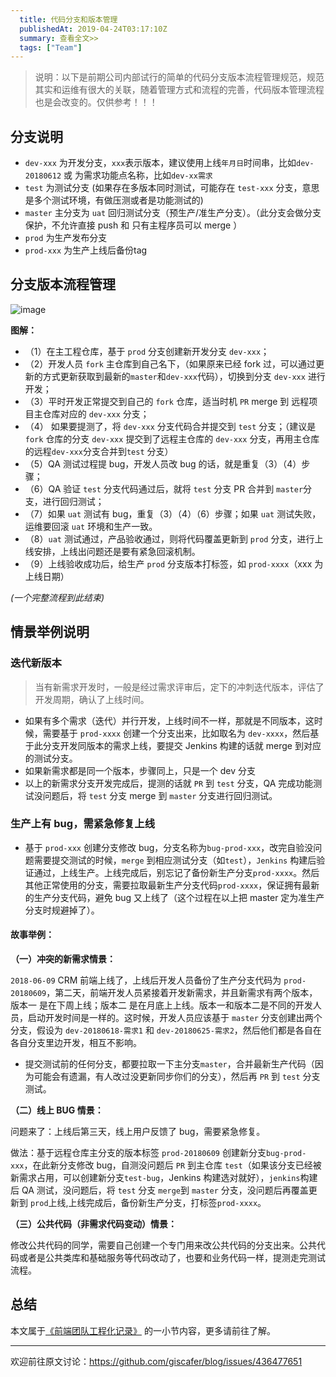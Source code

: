 ```yaml
---
  title: 代码分支和版本管理
  publishedAt: 2019-04-24T03:17:10Z
  summary: 查看全文>>
  tags: ["Team"]
---
```


> 说明：以下是前期公司内部试行的简单的代码分支版本流程管理规范，规范其实和运维有很大的关联，随着管理方式和流程的完善，代码版本管理流程也是会改变的。仅供参考！！！

## 分支说明

- `dev-xxx` 为开发分支，`xxx`表示版本，建议使用上线`年月日`时间串，比如`dev-20180612` 或 为需求功能点名称，比如`dev-xx需求`
- `test` 为测试分支 (如果存在多版本同时测试，可能存在 `test-xxx` 分支，意思是多个测试环境，有做压测或者是功能测试的)
- `master` 主分支为 `uat` 回归测试分支（预生产/准生产分支）。（此分支会做分支保护，不允许直接 push 和 只有主程序员可以 merge ）
- `prod` 为生产发布分支
- `prod-xxx` 为生产上线后备份tag

## 分支版本流程管理

![image](http://ww1.sinaimg.cn/large/940e68eegy1g2tx4k0sxqj20rg11wgn5.jpg)


**图解：**

- （1）在主工程仓库，基于 `prod` 分支创建新开发分支 `dev-xxx`；
- （2）开发人员 `fork` 主仓库到自己名下，（如果原来已经 fork 过，可以通过更新的方式更新获取到最新的`master`和`dev-xxx`代码），切换到分支 `dev-xxx` 进行开发；
- （3）平时开发正常提交到自己的 `fork` 仓库，适当时机 `PR` merge 到 远程项目主仓库对应的 `dev-xxx` 分支；
- （4） 如果要提测了，将 `dev-xxx` 分支代码合并提交到 `test` 分支；（建议是 `fork` 仓库的分支 `dev-xxx` 提交到了远程主仓库的 `dev-xxx` 分支，再用主仓库的远程`dev-xxx`分支合并到`test` 分支）
- （5）QA 测试过程提 bug，开发人员改 bug 的话，就是重复（3）（4）步骤；
- （6）QA 验证 `test` 分支代码通过后，就将 `test` 分支 PR 合并到 `master`分支，进行回归测试；
- （7）如果 `uat` 测试有 bug，重复（3）（4）（6）步骤；如果 `uat` 测试失败，运维要回滚 `uat` 环境和生产一致。
- （8）`uat` 测试通过，产品验收通过，则将代码覆盖更新到 `prod` 分支，进行上线安排，上线出问题还是要有紧急回滚机制。
- （9）上线验收成功后，给生产 `prod` 分支版本打标签，如 `prod-xxxx`（xxx 为上线日期）

_(一个完整流程到此结束)_

## 情景举例说明

### 迭代新版本

> 当有新需求开发时，一般是经过需求评审后，定下的冲刺迭代版本，评估了开发周期，确认了上线时间。

- 如果有多个需求（迭代）并行开发，上线时间不一样，那就是不同版本，这时候，需要基于 `prod-xxxx` 创建一个分支出来，比如取名为 `dev-xxxx`，然后基于此分支开发同版本的需求上线，要提交 Jenkins 构建的话就 merge 到对应的测试分支。
- 如果新需求都是同一个版本，步骤同上，只是一个 dev 分支
- 以上的新需求分支开发完成后，提测的话就 `PR` 到 `test` 分支，QA 完成功能测试没问题后，将 `test` 分支 merge 到 `master` 分支进行回归测试。

### 生产上有 bug，需紧急修复上线

- 基于 `prod-xxx` 创建分支修改 bug，分支名称为`bug-prod-xxx`，改完自验没问题需要提交测试的时候，`merge` 到相应测试分支（如`test`），`Jenkins` 构建后验证通过，上线生产。上线完成后，别忘记了备份新生产分支`prod-xxxx`。然后其他正常使用的分支，需要拉取最新生产分支代码`prod-xxxx`，保证拥有最新的生产分支代码，避免 bug 又上线了（这个过程在以上把 master 定为准生产分支时规避掉了）。

#### 故事举例：

**（一）冲突的新需求情景：**

`2018-06-09` CRM 前端上线了，上线后开发人员备份了生产分支代码为 `prod-20180609`，第二天，前端开发人员紧接着开发新需求，并且新需求有两个版本，版本一 是在下周上线；版本二 是在月底上上线。版本一和版本二是不同的开发人员，启动开发时间是一样的。这时候，开发人员应该基于 `master` 分支创建出两个分支，假设为 `dev-20180618-需求1` 和 `dev-20180625-需求2`，然后他们都是各自在各自分支里边开发，相互不影响。

- 提交测试前的任何分支，都要拉取一下主分支`master`，合并最新生产代码（因为可能会有遗漏，有人改过没更新同步你们的分支），然后再 `PR` 到 `test` 分支测试。

**（二）线上 BUG 情景：**

问题来了：上线后第三天，线上用户反馈了 bug，需要紧急修复。

做法：基于远程仓库主分支的版本标签 `prod-20180609` 创建新分支`bug-prod-xxx`，在此新分支修改 bug，自测没问题后 `PR` 到主仓库 `test`（如果该分支已经被新需求占用，可以创建新分支`test-bug`，Jenkins 构建选对就好），`jenkins`构建后 QA 测试，没问题后，将 `test` 分支 `merge`到 `master` 分支，没问题后再覆盖更新到 `prod`上线,上线完成后，备份新生产分支，打标签`prod-xxxx`。

**（三）公共代码（非需求代码变动）情景：**

修改公共代码的同学，需要自己创建一个专门用来改公共代码的分支出来。公共代码或者是公共类库和基础服务等代码改动了，也要和业务代码一样，提测走完测试流程。

## 总结

本文属于[《前端团队工程化记录》](https://github.com/giscafer/front-end-manual/issues/26) 的一小节内容，更多请前往了解。


---
欢迎前往原文讨论：https://github.com/giscafer/blog/issues/436477651
